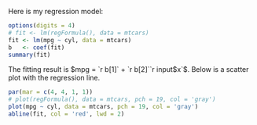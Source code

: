 Here is my regression model:

```r
options(digits = 4)
# fit <- lm(regFormula(), data = mtcars)
fit <- lm(mpg ~ cyl, data = mtcars)
b   <- coef(fit)
summary(fit)
```

The fitting result is $mpg = `r b[1]` + `r b[2]``r input$x`$.
Below is a scatter plot with the regression line.

```r
par(mar = c(4, 4, 1, 1))
# plot(regFormula(), data = mtcars, pch = 19, col = 'gray')
plot(mpg ~ cyl, data = mtcars, pch = 19, col = 'gray')
abline(fit, col = 'red', lwd = 2)
```
